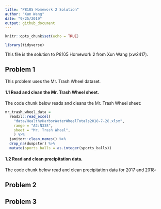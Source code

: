```yaml
---
title: "P8105 Homework 2 Solution"
author: "Xun Wang"
date: "9/25/2019"
output: github_document
---
```


```r
knitr::opts_chunk$set(echo = TRUE)

library(tidyverse)
```

This file is the solution to P8105 Homework 2 from Xun Wang (xw2417).

## Problem 1

This problem uses the Mr. Trash Wheel dataset. 

#### 1.1 Read and clean the Mr. Trash Wheel sheet.

The code chunk below reads and cleans the Mr. Trash Wheel sheet:

```r
mr_trash_wheel_data = 
  readxl::read_excel(
    "data/HealthyHarborWaterWheelTotals2018-7-28.xlsx",
    range = "A2:N338",
    sheet = "Mr. Trash Wheel",
    ) %>%
  janitor::clean_names() %>%
  drop_na(dumpster) %>% 
  mutate(sports_balls = as.integer(sports_balls))
```


#### 1.2 Read and clean precipitation data.

The code chunk below read and clean precipitation data for 2017 and 2018:


## Problem 2


## Problem 3